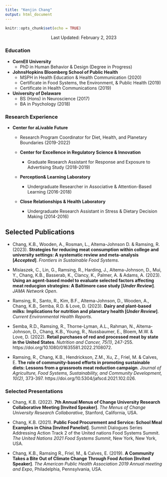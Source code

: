 ```yaml
---
title: "Kenjin Chang"
output: html_document
---
```


```r
knitr::opts_chunk$set(echo = TRUE)
```

<center> Last Updated: February 2, 2023 </center>

### Education

* **CornEll University**
  + PhD in Human Behavior & Design (Degree in Progress)
* **JohnsHopkins Bloomberg School of Public Health**
  + MSPH in Health Education & Health Communication (2020)
  + Certificate in Food Systems, the Environment, & Public Health (2019)
  + Certificate in Health Communications (2019)
* **University of Delaware**
  + BS (Hons) in Neuroscience (2017)
  + BA in Psychology (2018)
  
### Research Experience

* **Center for aLivable Future**
  + Research Program Coordinator for Diet, Health, and Planetary Boundaries (2019-2022)
  
  * **Center for Excellence in Regulatory Science & Innovation** 
    + Graduate Research Assistant for Response and Exposure to Advertising Study (2018-2019) 
    
  * **Perception& Learning Laboratory**
    + Undergraduate Researcher in Associative & Attention-Based Learning (2016-2018)
    
  * **Close Relationships & Health Laboratory**
    + Undergraduate Research Assistant in Stress & Dietary Decision Making (2014-2016)
    
## Selected Publications

* Chang, K.B., Wooden, A., Rosman, L., Altema-Johnson D. & Ramsing, R. (2023). **Strategies for reducing meat consumption within college and university settings: A systematic review and meta-analysis [*Accepted*]**. *Frontiers in Sustainable Food Systems*.

* Misiaszek, C., Lin, G., Ramsing, R., Harding, J., Altema-Johnson, D., Mui, Y., Chang, K.B., Basserab, K., Clancy, K., Palmer, A. & Adams, A. (2023). **Using an agent-based model to evaluate selected factors affecting meat reducgion strategies: A Baltimore case study [*Under Review*]**. *JAMA Network Open*.

* Ramsing, R., Santo, R., Kim, B.F., Altema-Johnson, D., Wooden, A., Chang, K.B., Semba, R.D. & Love, D. (2023). **Dairy and plant-based milks: Implications for nutrition and planetary health [*Under Review*]**. *Current Environmental Health Reports*.

* Semba, R.D., Ramsing, R., Thorne-Lyman, A.L., Rahman, N., Altema-Johnson, D., Chang, K.B., Young, R., Nussbaumer, E., Bloem, M.W. & Love, D. (2022). **Retail purchases of red and processed meat by state in the United States**. *Nutrition and Cancer, 75(1)*, 247-255. https://doi.org/10.1080/01635581.2022.2108072.

* Ramsing, R., Chang, K.B., Hendrickson, Z.M., Xu, Z., Friel, M. & Calves, E. **The role of community-based efforts in promoting sustainable diets: Lessons from a grassroots meat reduction campaign**. *Journal of Agriculture, Food Systems, Sustainability, and Community Development, 10(2)*, 373-397. https://doi.org/10.5304/jafscd.2021.102.026. 

### Selected Presentations

* Chang, K.B. (2022). **7th Annual Menus of Change University Research Collaborative Meeting [Invited Speaker]**. *The Menus of Change University Research Collaborative*, Stanford, California, USA.

* Chang, K.B. (2021). **Public Food Procurement and Service: School Meal Examples in China [Invited Panelist]**. Summit Dialogues Series Addressing Action Track 2 of the United nations Food Systems Summit. *The United Nations 2021 Food Systems Summit*, New York, New York, USA.

* Chang, K.B., Ramsing R., Friel, M., & Calves, E. (2019). **A Community Takes a Bite Out of Climate Change Through Food Action [Invited Speaker]**. *The American Public Health Association 2019 Annual meeting and Expo*, Philadelphia, Pennsylvania, USA.